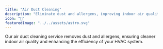 ```yaml
---
title: "Air Duct Cleaning"
description: "Eliminate dust and allergens, improving indoor air quality and energy efficiency."
icon: "💨"
featuredImage: "../../assets/astro.svg"  
---
```

Our air duct cleaning service removes dust and allergens, ensuring cleaner indoor air quality and enhancing the efficiency of your HVAC system.
